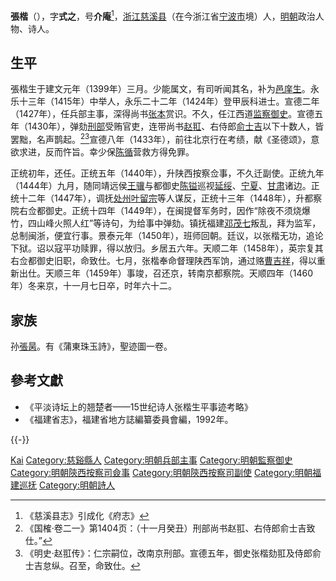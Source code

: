 {{Otheruses|other=名为张楷的其他人物|张楷}}
{{Otheruses|other=名为张介菴的其他人物|张介菴}}

'''張楷'''（{{bd|1399年||1460年||Zhang张}}），字'''式之'''，号'''介庵'''<ref>《慈溪县志》引成化《府志》</ref>，[[浙江|浙江]][[慈溪县|慈溪县]]（在今浙江省[[宁波市|宁波市]]境）人，[[明朝|明朝]]政治人物、诗人。

==生平==
張楷生于建文元年（1399年）三月。少能属文，有司听闻其名，补为[[邑庠生|邑庠生]]。永乐十三年（1415年）中举人，永乐二十二年（1424年）登甲辰科进士。宣德二年（1427年），任兵部主事，深得尚书[[张本|张本]]赏识。不久，任江西道[[监察御史|监察御史]]。宣德五年（1430年），弹劾[[刑部|刑部]]受贿官吏，连带尚书[[赵羾|赵羾]]、右侍郎[[俞士吉|俞士吉]]以下十数人，皆罢黜，名声鹊起。<ref>《国榷·卷二一》第1404页：（十一月癸丑）刑部尚书赵羾、右侍郎俞士吉致仕。”</ref><ref>《明史·赵羾传》：仁宗嗣位，改南京刑部。宣德五年，御史张楷劾羾及侍郎俞士吉怠纵。召至，命致仕。</ref>宣德八年（1433年），前往北京行在考绩，献《圣德颂》，意欲求进，反而忤旨。幸少保[[陈循|陈循]]营救方得免罪。

正统初年，还任。正统五年（1440年），升陕西按察佥事，不久迁副使。正统九年（1444年）九月，随同靖远侯[[王骥|王骥]]与都御史[[陈镒|陈镒]]巡视[[延绥|延绥]]、[[宁夏|宁夏]]、[[甘肃|甘肃]]诸边。正统十二年（1447年），调抚[[处州|处州]][[叶留宗|叶留宗]]等人谋反，正统十三年（1448年），升都察院右佥都御史。正统十四年（1449年），在闽提督军务时，因作“除夜不须烧爆竹，四山峰火照人红”等诗句，为给事中弹劾。镇抚福建[[邓茂七|邓茂七]]叛乱，拜为监军，总制闽浙，便宜行事。景泰元年（1450年），班师回朝。廷议，以张楷无功，追论下狱。诏以寇平功赎罪，得以放归。乡居五六年。天顺二年（1458年），英宗复其右佥都御史旧职，命致仕。七月，张楷奉命督理陕西军饷，通过赂[[曹吉祥|曹吉祥]]，得以重新出仕。天顺三年（1459年）事竣，召还京，转南京都察院。天顺四年（1460年）冬来京，十一月七日卒，时年六十二。

== 家族 ==
孙[[張昺_(成化進士)|張昺]]。有《蒲東珠玉詩》，聖迹圖一卷。

== 參考文獻 ==
{{reflist}}
*《平淡诗坛上的翘楚者——15世纪诗人张楷生平事迹考略》
*《福建省志》，福建省地方誌編纂委員會編，1992年。

{{-}}
{{start box}}
{{s-off}}
{{s-before|[[徐初|徐初]]}}
{{s-title|[[福建巡撫|福建巡撫]]|正统年间上任}}
{{s-after|[[滕昭|滕昭]]}}
{{end box}}

{{永樂二十二年甲辰科殿試金榜}}

{{Authority control}}

{{DEFAULTSORT:Zhang張}}
[[Category:张姓|Kai]]
[[Category:慈谿縣人|Category:慈谿縣人]]
[[Category:明朝兵部主事|Category:明朝兵部主事]]
[[Category:明朝監察御史|Category:明朝監察御史]]
[[Category:明朝陝西按察司僉事|Category:明朝陝西按察司僉事]]
[[Category:明朝陝西按察司副使|Category:明朝陝西按察司副使]]
[[Category:明朝福建巡抚|Category:明朝福建巡抚]]
[[Category:明朝詩人|Category:明朝詩人]]